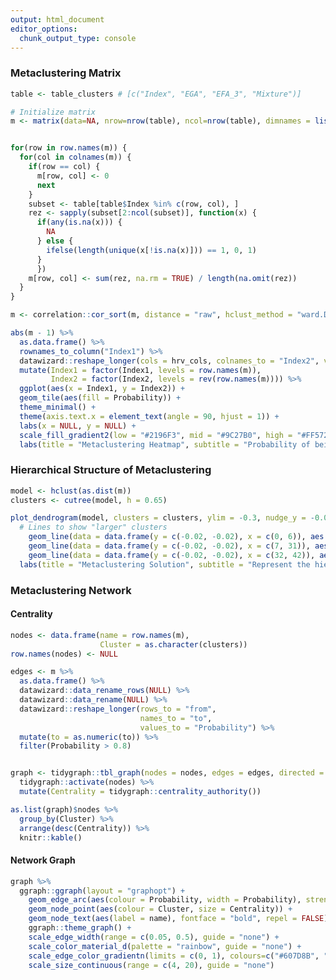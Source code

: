 ```yaml
---
output: html_document
editor_options: 
  chunk_output_type: console
---
```



### Metaclustering Matrix


```r
table <- table_clusters # [c("Index", "EGA", "EFA_3", "Mixture")]

# Initialize matrix
m <- matrix(data=NA, nrow=nrow(table), ncol=nrow(table), dimnames = list(table$Index, table$Index))


for(row in row.names(m)) {
  for(col in colnames(m)) {
    if(row == col) {
      m[row, col] <- 0
      next
    } 
    subset <- table[table$Index %in% c(row, col), ]
    rez <- sapply(subset[2:ncol(subset)], function(x) {
      if(any(is.na(x))) {
        NA
      } else {
        ifelse(length(unique(x[!is.na(x)])) == 1, 0, 1)
      }
      })
    m[row, col] <- sum(rez, na.rm = TRUE) / length(na.omit(rez))
  }
}
```


```r
m <- correlation::cor_sort(m, distance = "raw", hclust_method = "ward.D2")

abs(m - 1) %>% 
  as.data.frame() %>% 
  rownames_to_column("Index1") %>% 
  datawizard::reshape_longer(cols = hrv_cols, colnames_to = "Index2", values_to = "Probability") %>% 
  mutate(Index1 = factor(Index1, levels = row.names(m)),
         Index2 = factor(Index2, levels = rev(row.names(m)))) %>% 
  ggplot(aes(x = Index1, y = Index2)) +
  geom_tile(aes(fill = Probability)) +
  theme_minimal() +
  theme(axis.text.x = element_text(angle = 90, hjust = 1)) +
  labs(x = NULL, y = NULL) +
  scale_fill_gradient2(low = "#2196F3", mid = "#9C27B0", high = "#FF5722", midpoint = 0.5) +
  labs(title = "Metaclustering Heatmap", subtitle = "Probability of being grouped together accross multiple methods.")
```

### Hierarchical Structure of Metaclustering

```r
model <- hclust(as.dist(m)) 
clusters <- cutree(model, h = 0.65)

plot_dendrogram(model, clusters = clusters, ylim = -0.3, nudge_y = -0.04, angle = 90, points = FALSE, h = 0.65) +
  # Lines to show "larger" clusters
    geom_line(data = data.frame(y = c(-0.02, -0.02), x = c(0, 6)), aes(x = x, y = y), size = 0.5, color = "#607D8B") +
    geom_line(data = data.frame(y = c(-0.02, -0.02), x = c(7, 31)), aes(x = x, y = y), size = 0.5, color = "#607D8B") +
    geom_line(data = data.frame(y = c(-0.02, -0.02), x = c(32, 42)), aes(x = x, y = y), size = 0.5, color = "#607D8B") +
  labs(title = "Metaclustering Solution", subtitle = "Represent the hierachical structure of the probability of being grouped together over a variety of methods.")
```


### Metaclustering Network

#### Centrality
```r
nodes <- data.frame(name = row.names(m),
                    Cluster = as.character(clusters))
row.names(nodes) <- NULL

edges <- m %>%
  as.data.frame() %>% 
  datawizard::data_rename_rows(NULL) %>% 
  datawizard::data_rename(NULL) %>% 
  datawizard::reshape_longer(rows_to = "from", 
                             names_to = "to",
                             values_to = "Probability") %>% 
  mutate(to = as.numeric(to)) %>% 
  filter(Probability > 0.8)


graph <- tidygraph::tbl_graph(nodes = nodes, edges = edges, directed = FALSE) %>% 
  tidygraph::activate(nodes) %>%
  mutate(Centrality = tidygraph::centrality_authority()) 

as.list(graph)$nodes %>% 
  group_by(Cluster) %>% 
  arrange(desc(Centrality)) %>% 
  knitr::kable()
```


#### Network Graph

```r
graph %>% 
  ggraph::ggraph(layout = "graphopt") + 
    geom_edge_arc(aes(colour = Probability, width = Probability), strength = 0.05) + 
    geom_node_point(aes(colour = Cluster, size = Centrality)) + 
    geom_node_text(aes(label = name), fontface = "bold", repel = FALSE) +
    ggraph::theme_graph() +
    scale_edge_width(range = c(0.05, 0.5), guide = "none") +
    scale_color_material_d(palette = "rainbow", guide = "none") +
    scale_edge_color_gradientn(limits = c(0, 1), colours=c("#607D8B", "#263238"), guide = "none") +
    scale_size_continuous(range = c(4, 20), guide = "none")
```
